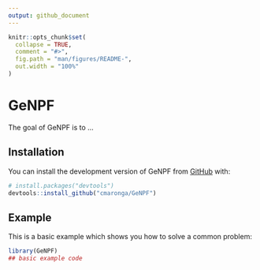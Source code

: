 ```yaml
---
output: github_document
---
```


<!-- README.md is generated from README.Rmd. Please edit that file -->

```r
knitr::opts_chunk$set(
  collapse = TRUE,
  comment = "#>",
  fig.path = "man/figures/README-",
  out.width = "100%"
)
```

# GeNPF

<!-- badges: start -->
<!-- badges: end -->

The goal of GeNPF is to ...

## Installation

You can install the development version of GeNPF from [GitHub](https://github.com/) with:

``` r
# install.packages("devtools")
devtools::install_github("cmaronga/GeNPF")
```

## Example

This is a basic example which shows you how to solve a common problem:

```r
library(GeNPF)
## basic example code
```

